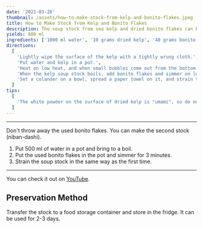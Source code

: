 ```yaml
---
date: '2021-03-28'
thumbnail: /assets/how-to-make-stock-from-kelp-and-bonito-flakes.jpeg
title: How to Make Stock from Kelp and Bonito Flakes
description: The soup stock from sea kelp and dried bonito flakes can be used in many Japanese food such as miso soup, soba, udon, and stew.
yields: 800 ml
ingredients: ['1000 ml water', '10 grams dried kelp', '40 grams bonito flakes']
directions:
  [
    'Lightly wipe the surface of the kelp with a tightly wrung cloth.',
    'Put water and kelp in a pot.',
    'Heat on low heat, and when small bubbles come out from the bottom of the pot (about 7 minutes), remove the kelp.',
    'When the kelp soup stock boils, add bonito flakes and simmer on low heat for 1 minute.',
    'Set a colander on a bowl, spread a paper towel on it, and strain the soup stock.',
  ]
tips:
  [
    'The white powder on the surface of dried kelp is "umami", so do not remove it.',
  ]
---
```


<Ingredients />

<Directions />

---

Don't throw away the used bonito flakes. You can make the second stock (niban-dashi).

1. Put 500 ml of water in a pot and bring to a boil.
2. Put the used bonito flakes in the pot and simmer for 3 minutes.
3. Strain the soup stock in the same way as the first time.

---

You can check it out on [YouTube](https://youtu.be/6Lxdp1R40EY).

## Preservation Method

Transfer the stock to a food storage container and store in the fridge. It can be used for 2-3 days.

<Tips />
